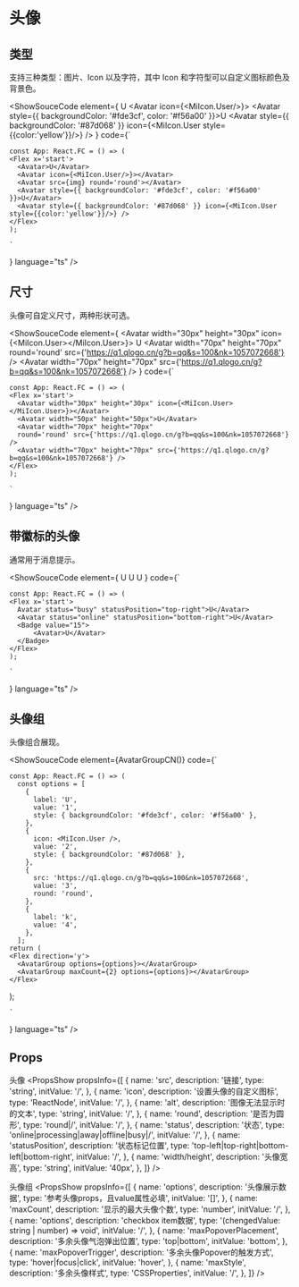 
# 头像

## 类型
支持三种类型：图片、Icon 以及字符，其中 Icon 和字符型可以自定义图标颜色及背景色。

<ShowSouceCode
  element={
    <Flex x='start'>
      <Avatar>U</Avatar>
      <Avatar icon={<MiIcon.User/>}></Avatar>
      <Avatar src={img} round='round'></Avatar>
      <Avatar style={{ backgroundColor: '#fde3cf', color: '#f56a00' }}>U</Avatar>
      <Avatar style={{ backgroundColor: '#87d068' }} icon={<MiIcon.User style={{color:'yellow'}}/>} />
    </Flex>
  }
  code={`

    const App: React.FC = () => (
    <Flex x='start'>
      <Avatar>U</Avatar>
      <Avatar icon={<MiIcon.User/>}></Avatar>
      <Avatar src={img} round='round'></Avatar>
      <Avatar style={{ backgroundColor: '#fde3cf', color: '#f56a00' }}>U</Avatar>
      <Avatar style={{ backgroundColor: '#87d068' }} icon={<MiIcon.User style={{color:'yellow'}}/>} />
    </Flex>
    );

    `
  }
  language="ts"
  />


## 尺寸
头像可自定义尺寸，两种形状可选。

<ShowSouceCode
  element={
    <Flex x='start'>
      <Avatar width="30px" height="30px" icon={<MiIcon.User></MiIcon.User>}></Avatar>
      <Avatar width="50px" height="50px">U</Avatar>
      <Avatar width="70px" height="70px" round='round' src={'https://q1.qlogo.cn/g?b=qq&s=100&nk=1057072668'} />
      <Avatar width="70px" height="70px" src={'https://q1.qlogo.cn/g?b=qq&s=100&nk=1057072668'} />
    </Flex>
  }
  code={`

    const App: React.FC = () => (
    <Flex x='start'>
      <Avatar width="30px" height="30px" icon={<MiIcon.User></MiIcon.User>}></Avatar>
      <Avatar width="50px" height="50px">U</Avatar>
      <Avatar width="70px" height="70px"
      round='round' src={'https://q1.qlogo.cn/g?b=qq&s=100&nk=1057072668'} />
      <Avatar width="70px" height="70px" src={'https://q1.qlogo.cn/g?b=qq&s=100&nk=1057072668'} />
    </Flex>
    );

    `
  }
  language="ts"
  />



## 带徽标的头像
通常用于消息提示。

<ShowSouceCode
  element={
    <Flex x='start'>
      <Avatar status="busy" statusPosition="top-right">U</Avatar>
      <Avatar status="online" statusPosition="bottom-right">U</Avatar>
      <Badge value="15">
          <Avatar>U</Avatar>
      </Badge>
    </Flex>
  }
  code={`

    const App: React.FC = () => (
    <Flex x='start'>
      Avatar status="busy" statusPosition="top-right">U</Avatar>
      <Avatar status="online" statusPosition="bottom-right">U</Avatar>
      <Badge value="15">
          <Avatar>U</Avatar>
      </Badge>
    </Flex>
    );

    `
  }
  language="ts"
  />



## 头像组
头像组合展现。

<ShowSouceCode
  element={AvatarGroupCN()}
  code={`

    const App: React.FC = () => (
      const options = [
        {
          label: 'U',
          value: '1',
          style: { backgroundColor: '#fde3cf', color: '#f56a00' },
        },
        {
          icon: <MiIcon.User />,
          value: '2',
          style: { backgroundColor: '#87d068' },
        },
        {
          src: 'https://q1.qlogo.cn/g?b=qq&s=100&nk=1057072668',
          value: '3',
          round: 'round',
        },
        {
          label: 'k',
          value: '4',
        },
      ];
    return (
    <Flex direction='y'>
      <AvatarGroup options={options}></AvatarGroup>
      <AvatarGroup maxCount={2} options={options}></AvatarGroup>
    </Flex>
  );

    `
  }
  language="ts"
  />


## Props
头像
<PropsShow propsInfo={[
  {
    name: 'src',
    description: '链接',
    type: 'string',
    initValue: '/',
  },
  {
    name: 'icon',
    description: '设置头像的自定义图标',
    type: 'ReactNode',
    initValue: '/',
  },
  {
    name: 'alt',
    description: '图像无法显示时的文本',
    type: 'string',
    initValue: '/',
  },
  {
    name: 'round',
    description: '是否为圆形',
    type: 'round|/',
    initValue: '/',
  },
  {
    name: 'status',
    description: '状态',
    type: 'online|processing|away|offline|busy|/',
    initValue: '/',
  },
  {
    name: 'statusPosition',
    description: '状态标记位置',
    type: 'top-left|top-right|bottom-left|bottom-right',
    initValue: '/',
  },
  {
    name: 'width/height',
    description: '头像宽高',
    type: 'string',
    initValue: '40px',
  },
]} />

头像组
<PropsShow propsInfo={[
  {
    name: 'options',
    description: '头像展示数据',
    type: '参考头像props，且value属性必填',
    initValue: '[]',
  },
  {
    name: 'maxCount',
    description: '显示的最大头像个数',
    type: 'number',
    initValue: '/',
  },
  {
    name: 'options',
    description: 'checkbox item数据',
    type: '(chengedValue: string | number) => void',
    initValue: '/',
  },
  {
    name: 'maxPopoverPlacement',
    description: '多余头像气泡弹出位置',
    type: 'top|bottom',
    initValue: 'bottom',
  },
  {
    name: 'maxPopoverTrigger',
    description: '多余头像Popover的触发方式',
    type: 'hover|focus|click',
    initValue: 'hover',
  },
  {
    name: 'maxStyle',
    description: '多余头像样式',
    type: 'CSSProperties',
    initValue: '/',
  },
]} />
